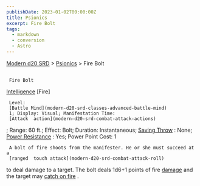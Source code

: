```yaml
---
publishDate: 2023-01-02T00:00:00Z
title: Psionics
excerpt: Fire Bolt
tags:
  - markdown
  - conversion
  - Astro
---
```


[Modern d20 SRD](/#modernD20) >
[Psionics](modern-d20-srd-psionics-index) > Fire Bolt

##

     Fire Bolt

[Intelligence](modern-d20-srd-basics-ability-scores)
[Fire]

     Level:
     [Battle Mind](modern-d20-srd-classes-advanced-battle-mind)
     1; Display: Visual; Manifestation Time:
     [Attack  action](modern-d20-srd-combat-attack-actions)
; Range: 60 ft.; Effect: Bolt; Duration: Instantaneous;
[Saving Throw](modern-d20-srd-basics-saving-throws)
: None;
[Power Resistance](modern-d20-srd-special-abilities-power-resistance)
: Yes; Power Point Cost: 1

     A bolt of fire shoots from the manifester. He or she must succeed at a
     [ranged  touch attack](modern-d20-srd-combat-attack-roll)
to deal damage to a target. The bolt deals 1d6+1 points of fire
[damage](modern-d20-srd-combat-damage)
and the target may
[catch on fire](modern-d20-srd-environment-hazards-catching-on-fire)
.
